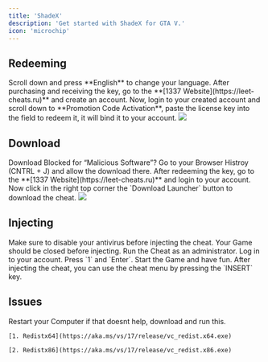 ```yaml
---
title: 'ShadeX'
description: 'Get started with ShadeX for GTA V.'
icon: 'microchip'
---
```


## Redeeming

<Info>
  Scroll down and press **English** to change your language.
</Info>

<Steps>
  <Step title="First Step">
    After purchasing and receiving the key, go to the **[1337 Website](https://leet-cheats.ru)** and create an account.
  </Step>
  <Step title="Second Step">
    Now, login to your created account and scroll down to **Promotion Code Activation**, paste the license key into the field to redeem it, it will bind it to your account.
  </Step>
</Steps>

<Frame>
  <img src="/images/redeem_key.png" />
</Frame>


## Download

<Info>
  Download Blocked for “Malicious Software”? Go to your Browser Histroy (CNTRL + J) and allow the download there.
</Info>

<Steps>
  <Step title="First Step">
    After redeeming the key, go to the **[1337 Website](https://leet-cheats.ru)** and login to your account.
  </Step>
  <Step title="Second Step">
    Now click in the right top corner the `Download Launcher` button to download the cheat.
  </Step>
</Steps>

<Frame>
<img src="/images/dl_launcher.png" />
</Frame>


## Injecting

<Info>
  Make sure to disable your antivirus before injecting the cheat.
</Info>

<Warning>
  Your Game should be closed before injecting.
</Warning>


<Steps>
  <Step title="First Step">
    Run the Cheat as an administrator.
  </Step>
  <Step title="Second Step">
    Log in to your account.
  </Step>
  <Step title="Third Step">
    Press `1` and `Enter`.
  </Step>
  <Step title="Fourth Step">
    Start the Game and have fun.
  </Step>
</Steps>

<Tip>
  After injecting the cheat, you can use the cheat menu by pressing the `INSERT` key.
</Tip>


## Issues

<AccordionGroup>
  <Accordion title="Restart your Computer">
    Restart your Computer if that doesnt help, download and run this.

    [1. Redistx64](https://aka.ms/vs/17/release/vc_redist.x64.exe)

    [2. Redistx86](https://aka.ms/vs/17/release/vc_redist.x86.exe)

  </Accordion>
</AccordionGroup>
